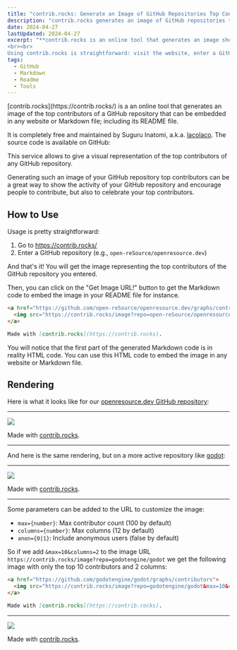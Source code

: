 ```yaml
---
title: "contrib.rocks: Generate an Image of GitHub Repositories Top Contributors"
description: "contrib.rocks generates an image of GitHub repositories top contributors."
date: 2024-04-27
lastUpdated: 2024-04-27
excerpt: "**contrib.rocks is an online tool that generates an image showcasing the top contributors of a GitHub repository**, which can be embedded in websites or Markdown files, including README files. This free service, provides a visual representation of repository activity, celebrating and encouraging contributions.
<br><br>
Using contrib.rocks is straightforward: visit the website, enter a GitHub repository name, and generate an image representing its top contributors. The tool offers options to customize the image, such as setting the maximum number of contributors and the number of columns. This visual representation can be embedded using provided HTML or Markdown code, enhancing the visibility and appeal of a project's README or website."
tags:
  - GitHub
  - Markdown
  - Readme
  - Tools
---
```



<p class="lead">
	[contrib.rocks](https://contrib.rocks/) is a an online tool that generates an
	image of the top contributors of a GitHub repository that can be embedded in
	any website or Markdown file; including its README file.
</p>

It is completely free and maintained by Suguru Inatomi, a.k.a. [lacolaco](https://github.com/lacolaco). The source code is available on GitHub:

<ShowcaseGitHubRepo env="lacolaco" repo="contributors-img" img="1529180" />

This service allows to give a visual representation of the top contributors of any GitHub repository.

Generating such an image of your GitHub repository top contributors can be a great way to show the activity of your GitHub repository and encourage people to contribute, but also to celebrate your top contributors.

## How to Use

Usage is pretty straightforward:

1. Go to https://contrib.rocks/
2. Enter a GitHub repository (e.g., `open-reSource/openresource.dev`)

And that's it! You will get the image representing the top contributors of the GitHub repository you entered.

Then, you can click on the "Get Image URL!" button to get the Markdown code to embed the image in your README file for instance.

```md
<a href="https://github.com/open-reSource/openresource.dev/graphs/contributors">
  <img src="https://contrib.rocks/image?repo=open-reSource/openresource.dev" />
</a>

Made with [contrib.rocks](https://contrib.rocks).
```

You will notice that the first part of the generated Markdown code is in reality HTML code. You can use this HTML code to embed the image in any website or Markdown file.

## Rendering

Here is what it looks like for our [openresource.dev GitHub repository](https://github.com/Open-reSource/openresource.dev):

---

<a href="https://github.com/open-reSource/openresource.dev/graphs/contributors">
	<img src="https://contrib.rocks/image?repo=open-reSource/openresource.dev" />
</a>

Made with [contrib.rocks](https://contrib.rocks).

---

And here is the same rendering, but on a more active repository like [godot](https://github.com/godotengine/godot):

<ShowcaseGitHubRepo
	env="godotengine"
	repo="godot"
	img="6318500"
	description="Godot Engine – Multi-platform 2D and 3D game engine"
/>

---

<a href="https://github.com/godotengine/godot/graphs/contributors">
	<img src="https://contrib.rocks/image?repo=godotengine/godot" />
</a>

Made with [contrib.rocks](https://contrib.rocks).

---

Some parameters can be added to the URL to customize the image:

- `max={number}`: Max contributor count (100 by default)
- `columns={number}`: Max columns (12 by default)
- `anon={0|1}`: Include anonymous users (false by default)

So if we add `&max=10&columns=2` to the image URL `https://contrib.rocks/image?repo=godotengine/godot` we get the following image with only the top 10 contributors and 2 columns:

```md
<a href="https://github.com/godotengine/godot/graphs/contributors">
  <img src="https://contrib.rocks/image?repo=godotengine/godot&max=10&columns=2" />
</a>

Made with [contrib.rocks](https://contrib.rocks).
```

---

<a href="https://github.com/godotengine/godot/graphs/contributors">
	<img src="https://contrib.rocks/image?repo=godotengine/godot&max=10&columns=2" />
</a>

Made with [contrib.rocks](https://contrib.rocks).

